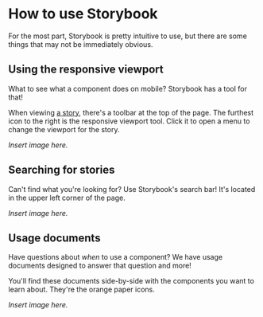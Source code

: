 
<Meta title="About/How to use Storybook" />

# How to use Storybook
For the most part, Storybook is pretty intuitive to use, but there are some
things that may not be immediately obvious.

## Using the responsive viewport
What to see what a component does on mobile? Storybook has a tool for that!

When viewing [a
story](https://storybook.js.org/docs/react/get-started/whats-a-story), there's a
toolbar at the top of the page. The furthest icon to the right is the responsive
viewport tool. Click it to open a menu to change the viewport for the story.

_Insert image here._

## Searching for stories
Can't find what you're looking for? Use Storybook's search bar! It's located in
the upper left corner of the page.

_Insert image here._

## Usage documents
Have questions about _when_ to use a component? We have usage documents
designed to answer that question and more!

You'll find these documents side-by-side with the components you want to learn
about. They're the orange paper icons.

_Insert image here._
